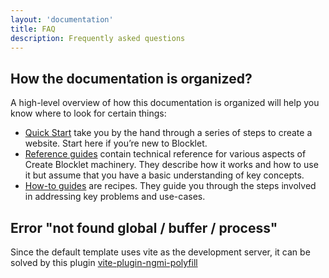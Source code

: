 ```yaml
---
layout: 'documentation'
title: FAQ
description: Frequently asked questions
---
```


## How the documentation is organized?

A high-level overview of how this documentation is organized will help you know where to look for certain things:

- [Quick Start](/docs/quick-start) take you by the hand through a series of steps to create a website. Start here if you’re new to Blocklet.
- [Reference guides](/docs/reference/blocklet-structure) contain technical reference for various aspects of Create Blocklet machinery. They describe how it works and how to use it but assume that you have a basic understanding of key concepts.
- [How-to guides](/docs/how-to/create-single-blocklet) are recipes. They guide you through the steps involved in addressing key problems and use-cases.

## Error "not found global / buffer / process"

Since the default template uses vite as the development server, it can be solved by this plugin [vite-plugin-ngmi-polyfill](https://www.npmjs.com/package/vite-plugin-ngmi-polyfill)
